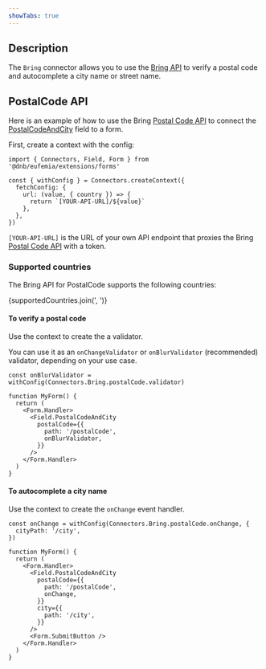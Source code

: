 ```yaml
---
showTabs: true
---
```



## Description

The `Bring` connector allows you to use the [Bring API](https://developer.bring.com/api/) to verify a postal code and autocomplete a city name or street name.

## PostalCode API

Here is an example of how to use the Bring [Postal Code API](https://developer.bring.com/api/postal-code/) to connect the [PostalCodeAndCity](/uilib/extensions/forms/feature-fields/PostalCodeAndCity/) field to a form.

First, create a context with the config:

```tsx
import { Connectors, Field, Form } from '@dnb/eufemia/extensions/forms'

const { withConfig } = Connectors.createContext({
  fetchConfig: {
    url: (value, { country }) => {
      return `[YOUR-API-URL]/${value}`
    },
  },
})
```

`[YOUR-API-URL]` is the URL of your own API endpoint that proxies the Bring [Postal Code API](https://developer.bring.com/api/postal-code/) with a token.

### Supported countries

The Bring API for PostalCode supports the following countries:

{supportedCountries.join(', ')}

#### To verify a postal code

Use the context to create the a validator.

You can use it as an `onChangeValidator` or `onBlurValidator` (recommended) validator, depending on your use case.

```tsx
const onBlurValidator = withConfig(Connectors.Bring.postalCode.validator)

function MyForm() {
  return (
    <Form.Handler>
      <Field.PostalCodeAndCity
        postalCode={{
          path: '/postalCode',
          onBlurValidator,
        }}
      />
    </Form.Handler>
  )
}
```

#### To autocomplete a city name

Use the context to create the `onChange` event handler.

```tsx
const onChange = withConfig(Connectors.Bring.postalCode.onChange, {
  cityPath: '/city',
})

function MyForm() {
  return (
    <Form.Handler>
      <Field.PostalCodeAndCity
        postalCode={{
          path: '/postalCode',
          onChange,
        }}
        city={{
          path: '/city',
        }}
      />
      <Form.SubmitButton />
    </Form.Handler>
  )
}
```
